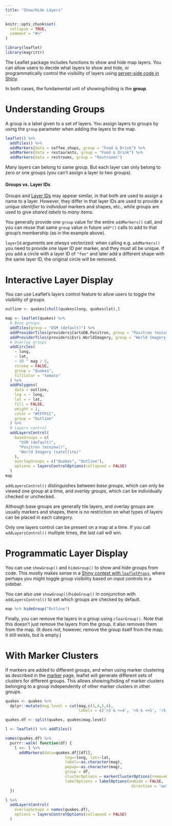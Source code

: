 ```yaml
---
title: "Show/Hide Layers"
---
```


```r
knitr::opts_chunk$set(
  collapse = TRUE,
  comment = "#>"
)
```

```r
library(leaflet)
library(magrittr)
```

The Leaflet package includes functions to show and hide map layers. You can allow users to decide what layers to show and hide, or programmatically control the visibility of layers using [server-side code in Shiny](https://rstudio.github.io/leaflet/articles/shiny.html).

In both cases, the fundamental unit of showing/hiding is the **group**.

# Understanding Groups

A group is a label given to a set of layers. You assign layers to groups by using the `group` parameter when adding the layers to the map.

```r
leaflet() %>%
  addTiles() %>%
  addMarkers(data = coffee_shops, group = "Food & Drink") %>%
  addMarkers(data = restaurants, group = "Food & Drink") %>%
  addMarkers(data = restrooms, group = "Restrooms")
```

Many layers can belong to same group. But each layer can only belong to zero or one groups (you can't assign a layer to two groups).

<div class="panel panel-info">
<div class="panel-heading">
<h4 class="panel-title">Groups vs. Layer IDs</h4>
</div>
<div class="panel-body">
Groups and [Layer IDs](https://rstudio.github.io/leaflet/articles/shiny.html#understanding-layer-ids) may appear similar, in that both are used to assign a name to a layer. However, they differ in that layer IDs are used to provide a *unique identifier* to *individual* markers and shapes, etc., while groups are used to give *shared labels* to *many* items.

You generally provide one `group` value for the entire `addMarkers()` call, and you can reuse that same `group` value in future `add*()` calls to add to that group's membership (as in the example above).

`layerId` arguments are *always* vectorized: when calling e.g. `addMarkers()` you need to provide one layer ID per marker, and they must all be unique. If you add a circle with a layer ID of `"foo"` and later add a different shape with the same layer ID, the original circle will be removed.
</div>
</div>

# Interactive Layer Display

You can use Leaflet's layers control feature to allow users to toggle the visibility of groups.

```r
outline <- quakes[chull(quakes$long, quakes$lat),]

map <- leaflet(quakes) %>%
  # Base groups
  addTiles(group = "OSM (default)") %>%
  addProviderTiles(providers$CartoDB.Positron, group = "Positron (minimal)") %>%
  addProviderTiles(providers$Esri.WorldImagery, group = "World Imagery (satellite)") %>%
  # Overlay groups
  addCircles(
    ~ long,
    ~ lat,
    ~ 10 ^ mag / 5,
    stroke = FALSE,
    group = "Quakes",
    fillColor = "tomato"
  ) %>%
  addPolygons(
    data = outline,
    lng = ~ long,
    lat = ~ lat,
    fill = FALSE,
    weight = 2,
    color = "#FFFFCC",
    group = "Outline"
  ) %>%
  # Layers control
  addLayersControl(
    baseGroups = c(
      "OSM (default)",
      "Positron (minimal)",
      "World Imagery (satellite)"
    ),
    overlayGroups = c("Quakes", "Outline"),
    options = layersControlOptions(collapsed = FALSE)
  )
map
```

`addLayersControl()` distinguishes between *base groups*, which can only be viewed one group at a time, and *overlay groups*, which can be individually checked or unchecked.

Although base groups are generally tile layers, and overlay groups are usually markers and shapes, there is no restriction on what types of layers can be placed in each category.

Only one layers control can be present on a map at a time. If you call `addLayersControl()` multiple times, the last call will win.

# Programmatic Layer Display

You can use `showGroup()` and `hideGroup()` to show and hide groups from code. This mostly makes sense in a [Shiny context with `leafletProxy`](https://rstudio.github.io/leaflet/articles/shiny.html), where perhaps you might toggle group visibility based on input controls in a sidebar.

You can also use `showGroup()`/`hideGroup()` in conjunction with `addLayersControl()` to set which groups are checked by default.

```r
map %>% hideGroup("Outline")
```

Finally, you can remove the layers in a group using `clearGroup()`. Note that this doesn't just remove the layers from the group, it also removes them from the map. (It does not, however, remove the group itself from the map; it still exists, but is empty.)

# With Marker Clusters

If markers are added to different groups, and when using marker clustering as described in the [marker](https://rstudio.github.io/leaflet/articles/markers.html) page, leaflet will generate different sets of clusters for different groups. This allows showing/hiding of marker clusters belonging to a group independently of other marker clusters in other groups.

```r

quakes <- quakes %>%
  dplyr::mutate(mag.level = cut(mag,c(3,4,5,6),
                                labels = c('>3 & <=4', '>4 & <=5', '>5 & <=6')))

quakes.df <- split(quakes, quakes$mag.level)

l <- leaflet() %>% addTiles()

names(quakes.df) %>%
  purrr::walk( function(df) {
    l <<- l %>%
      addMarkers(data=quakes.df[[df]],
                          lng=~long, lat=~lat,
                          label=~as.character(mag),
                          popup=~as.character(mag),
                          group = df,
                          clusterOptions = markerClusterOptions(removeOutsideVisibleBounds = FALSE),
                          labelOptions = labelOptions(noHide = FALSE,
                                                       direction = 'auto'))
  })

l %>%
  addLayersControl(
    overlayGroups = names(quakes.df),
    options = layersControlOptions(collapsed = FALSE)
  )

```



